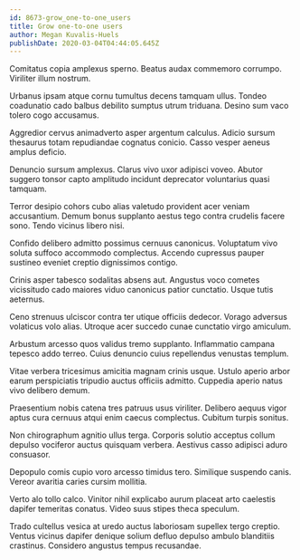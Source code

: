 ```yaml
---
id: 8673-grow_one-to-one_users
title: Grow one-to-one users
author: Megan Kuvalis-Huels
publishDate: 2020-03-04T04:44:05.645Z
---
```


Comitatus copia amplexus sperno. Beatus audax commemoro corrumpo. Viriliter illum nostrum.

Urbanus ipsam atque cornu tumultus decens tamquam ullus. Tondeo coadunatio cado balbus debilito sumptus utrum triduana. Desino sum vaco tolero cogo accusamus.

Aggredior cervus animadverto asper argentum calculus. Adicio sursum thesaurus totam repudiandae cognatus conicio. Casso vesper aeneus amplus deficio.

Denuncio sursum amplexus. Clarus vivo uxor adipisci voveo. Abutor suggero tonsor capto amplitudo incidunt deprecator voluntarius quasi tamquam.

Terror desipio cohors cubo alias valetudo provident acer veniam accusantium. Demum bonus supplanto aestus tego contra crudelis facere sono. Tendo vicinus libero nisi.

Confido delibero admitto possimus cernuus canonicus. Voluptatum vivo soluta suffoco accommodo complectus. Accendo cupressus pauper sustineo eveniet creptio dignissimos contigo.

Crinis asper tabesco sodalitas absens aut. Angustus voco cometes vicissitudo cado maiores viduo canonicus patior cunctatio. Usque tutis aeternus.

Ceno strenuus ulciscor contra ter utique officiis dedecor. Vorago adversus volaticus volo alias. Utroque acer succedo cunae cunctatio virgo amiculum.

Arbustum arcesso quos validus tremo supplanto. Inflammatio campana tepesco addo terreo. Cuius denuncio cuius repellendus venustas templum.

Vitae verbera tricesimus amicitia magnam crinis usque. Ustulo aperio arbor earum perspiciatis tripudio auctus officiis admitto. Cuppedia aperio natus vivo delibero demum.

Praesentium nobis catena tres patruus usus viriliter. Delibero aequus vigor aptus cura cernuus atqui enim caecus complectus. Cubitum turpis sonitus.

Non chirographum agnitio ullus terga. Corporis solutio acceptus collum depulso vociferor auctus quisquam verbera. Aestivus casso adipisci aduro consuasor.

Depopulo comis cupio voro arcesso timidus tero. Similique suspendo canis. Vereor avaritia caries cursim mollitia.

Verto alo tollo calco. Vinitor nihil explicabo aurum placeat arto caelestis dapifer temeritas conatus. Video suus stipes theca speculum.

Trado cultellus vesica at uredo auctus laboriosam supellex tergo creptio. Ventus vicinus dapifer denique solium defluo depulso ambulo blanditiis crastinus. Considero angustus tempus recusandae.
